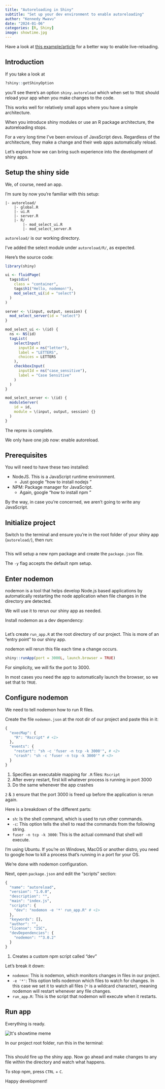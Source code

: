 ```yaml
---
title: "Autoreloading in Shiny"
subtitle: "Set up your dev environment to enable autoreloading"
author: "Kennedy Mwavu"
date: "2024-01-06"
categories: [R, Shiny]
image: showtime.jpg
---
```


::: {.callout-tip}
Have a look at [this example/article](https://github.com/kennedymwavu/ambiorix-examples/tree/main/10_live_reloading) for a better way to enable live-reloading.
:::

## Introduction

If you take a look at

```r
?shiny::getShinyOption
```

you'll see there's an option `shiny.autoreload` which when set to `TRUE` should reload your app when you make changes to the code.

This works well for relatively small apps where you have a simple architecture.

When you introduce shiny modules or use an R package architecture, the autoreloading stops.

For a very long time I've been envious of JavaScript devs. Regardless of the
architecture, they make a change and their web apps automatically reload.

Let's explore how we can bring such experience into the development of shiny apps.

## Setup the shiny side

We, of course, need an app.

I'm sure by now you're familiar with this setup:

```
|- autoreload/
    |- global.R
    |- ui.R
    |- server.R
    |- R/
        |- mod_select_ui.R
        |- mod_select_server.R
```

`autoreload/` is our working directory.

I've added the select module under `autoreload/R/`, as expected.

Here's the source code:

```.r
library(shiny)
```

```.r
ui <- fluidPage(
  tags$div(
    class = "container",
    tags$h1("Hello, nodemon!"),
    mod_select_ui(id = "select")
  )
)
```

```.r
server <- \(input, output, session) {
  mod_select_server(id = "select")
}
```

```.r
mod_select_ui <- \(id) {
  ns <- NS(id)
  tagList(
    selectInput(
      inputId = ns("letter"),
      label = "LETTERS",
      choices = LETTERS
    ),
    checkboxInput(
      inputId = ns("case_sensitive"),
      label = "Case Sensitive"
    )
  )
}
```

```.r
mod_select_server <- \(id) {
  moduleServer(
    id = id,
    module = \(input, output, session) {}
  )
}
```

The reprex is complete.

We only have one job now: enable autoreload.

## Prerequisites

You will need to have these two installed:

- NodeJS. This is a JavaScript runtime environment.
    - Just google "how to install nodejs <insert your OS>"
- NPM: Package manager for JavaScript.
    - Again, google "how to install npm <insert your OS>"

By the way, in case you're concerned, we aren't going to write
any JavaScript.

## Initialize project

Switch to the terminal and ensure you're in the root folder of your shiny app (`autoreload/`), then run:

```bash

```

This will setup a new npm package and create the `package.json` file.

The `-y` flag accepts the default npm setup.

## Enter nodemon

nodemon is a tool that helps develop Node.js based applications by automatically restarting the node application when file changes in the directory are detected.

We will use it to rerun our shiny app as needed.

Install nodemon as a dev dependency:

```bash

```

Let's create `run_app.R` at the root directory of our project.
This is more of an "entry point" to our shiny app.

nodemon will rerun this file each time a change occurs.

```.r
shiny::runApp(port = 3000L, launch.browser = TRUE)
```

For simplicity, we will fix the port to 3000.

In most cases you need the app to automatically launch the browser, so we set that to `TRUE`.

## Configure nodemon

We need to tell nodemon how to run R files.

Create the file `nodemon.json` at the root dir of our project and paste this in it:

```.r
{
  "execMap": {
    "R": "Rscript" # <1>
  },
  "events": {
    "restart": "sh -c 'fuser -n tcp -k 3000'", # <2>
    "crash": "sh -c 'fuser -n tcp -k 3000'" # <3>
  }
}
```

1. Specifies an executable mapping for `.R` files: `Rscript`
2. After every restart, first kill whatever process is running in port 3000
3. Do the same whenever the app crashes

`2` & `3` ensure that the port 3000 is freed up before the application is rerun again.

Here is a breakdown of the different parts:

- `sh`: Is the shell command, which is used to run other commands.
- `-c`: This option tells the shell to read the commands from the following string.
- `fuser -n tcp -k 3000`: This is the actual command that shell will execute.

::: {.callout-note}
I'm using Ubuntu. If you're on Windows, MacOS or another
distro, you need to google how to kill a process that's running
in a port for your OS.
:::

We're done with nodemon configuration.

Next, open `package.json` and edit the "scripts" section:

```r
{
  "name": "autoreload",
  "version": "1.0.0",
  "description": "",
  "main": "index.js",
  "scripts": {
    "dev": "nodemon -e '*' run_app.R" # <1>
  },
  "keywords": [],
  "author": "",
  "license": "ISC",
  "devDependencies": {
    "nodemon": "^3.0.2"
  }
}
```

1. Creates a custom npm script called "dev"

Let's break it down:

- `nodemon`: This is nodemon, which monitors changes in files in our project.
- `-e '*'`: This option tells nodemon which files to watch for changes. In this case we set it to watch all files (`*` is a wildcard character), meaning nodemon will restart whenever any file changes.
- `run_app.R`: This is the script that nodemon will execute when it restarts.

## Run app

Everything is ready.

![](showtime.jpg){alt="It's showtime meme"}

In our project root folder, run this in the terminal:

```bash

```

This should fire up the shiny app. Now go ahead and make changes to any file within the directory and watch what happens.

To stop npm, press `CTRL` + `C`.

Happy development!
